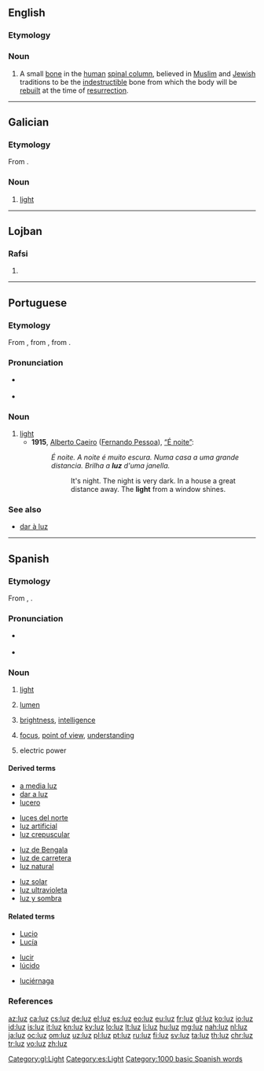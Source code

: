 {{also|Luz|luź}}
==English==

===Etymology===
{{etyl|he|en}} {{term|'לוז'|lang=he}}

===Noun===
{{en-noun|?}}
{{wikipedia|Luz (bone)}}
# A small [[bone]] in the [[human]] [[spinal column]], believed in [[Muslim]] and [[Jewish]] traditions to be the [[indestructible]] bone from which the body will be [[rebuild|rebuilt]] at the time of [[resurrection]].

----

==Galician==

===Etymology===
From {{etyl|la|gl}} {{term|lux|lang=la}}.

===Noun===
{{gl-noun|f|luces}}

# [[light]]

[[Category:gl:Light]]

----

==Lojban==

===Rafsi===
{{jbo-rafsi}}

# {{jbo-rafsi of|kluza}}

----

==Portuguese==

===Etymology===
From {{etyl|roa-opt|pt}} {{term|luz|lang=roa-opt}}, from {{etyl|la|pt}} {{term|lux|lang=la}}, from {{etyl|ine-pro|pt}} {{m|ine-pro|*lewk-||white; light; bright}}.

===Pronunciation===
* {{a|Brazil}} {{IPA|/ˈlus/|/ˈluʃ/|lang=pt}}
* {{a|PT}} {{IPA|/ˈluʃ/|lang=pt}}

===Noun===
{{pt-noun|f|pl=luzes}}

# [[light]]
#* '''1915''', [[w:Alberto Caeiro|Alberto Caeiro]] ([[w:Fernando Pessoa|Fernando Pessoa]]), [[s:pt:É noite|“É noite”]]:
#*: ''É noite. A noite é muito escura. Numa casa a uma grande distancia. Brilha a '''luz''' d'uma janella.''
#*:: It's night. The night is very dark. In a house a great distance away. The '''light''' from a window shines.

===See also===
* [[dar à luz]]

----

==Spanish==
{{wikipedia|lang=es}}
===Etymology===
From {{etyl|la|es}} {{term|lux|lang=la}}, {{term|lucis|lang=la}}.

===Pronunciation===
* {{a|Castilian}} {{IPA|/luθ/|lang=es}}
* {{a|Others}} {{IPA|/lus/|lang=es}}

===Noun===
{{es-noun|f|luces}}

# [[light]]
# {{context|anatomy|lang=es}} [[lumen]]
# {{context|figurative|lang=es}} [[brightness]], [[intelligence]]
# {{context|figurative|lang=es}} [[focus]], [[point of view]], [[understanding]]
#: {{usex|Debes verlo bajo una nueva '''luz'''.|translation=You must see it from a new point of view.|lang=es}}
# {{context|electricity|lang=es}} electric power
#: {{usex|Se [[fue]] la '''luz'''.|translation=There is a blackout.|lang=es}}

====Derived terms====
{{top4}}
* [[a media luz]]
* [[dar a luz]]
* [[lucero]] {{g|m}}
{{mid4}}
* [[luces del norte]]
* [[luz artificial]]
* [[luz crepuscular]]
{{mid4}}
* [[luz de Bengala]]
* [[luz de carretera]]
* [[luz natural]]
{{mid4}}
* [[luz solar]]
* [[luz ultravioleta]]
* [[luz y sombra]]
{{bottom}}

====Related terms====
{{top3}}
* [[Lucio]]
* [[Lucía]]
{{mid3}}
* [[lucir]]
* [[lúcido]]
{{mid3}}
* [[luciérnaga]] {{g|f}}
{{bottom}}

===References===
{{R:DRAE 2001}}

[[Category:es:Light]]
[[Category:1000 basic Spanish words]]

[[az:luz]]
[[ca:luz]]
[[cs:luz]]
[[de:luz]]
[[el:luz]]
[[es:luz]]
[[eo:luz]]
[[eu:luz]]
[[fr:luz]]
[[gl:luz]]
[[ko:luz]]
[[io:luz]]
[[id:luz]]
[[is:luz]]
[[it:luz]]
[[kn:luz]]
[[ky:luz]]
[[lo:luz]]
[[lt:luz]]
[[li:luz]]
[[hu:luz]]
[[mg:luz]]
[[nah:luz]]
[[nl:luz]]
[[ja:luz]]
[[oc:luz]]
[[om:luz]]
[[uz:luz]]
[[pl:luz]]
[[pt:luz]]
[[ru:luz]]
[[fi:luz]]
[[sv:luz]]
[[ta:luz]]
[[th:luz]]
[[chr:luz]]
[[tr:luz]]
[[vo:luz]]
[[zh:luz]]
